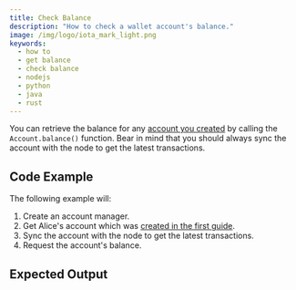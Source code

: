 ```yaml
---
title: Check Balance
description: "How to check a wallet account's balance."
image: /img/logo/iota_mark_light.png
keywords:
  - how to
  - get balance
  - check balance
  - nodejs
  - python
  - java
  - rust
---
```



You can retrieve the balance for any [account you created](01_create_a_wallet_account.mdx) by calling the
`Account.balance()` function. Bear in mind that you should always sync the account with the node to get the latest
transactions.

<TipFaucet />

## Code Example

The following example will:

1. Create an account manager.
2. Get Alice's account which was [created in the first guide](01_create_a_wallet_account.mdx).
3. Sync the account with the node to get the latest transactions.
4. Request the account's balance.

<WarningUnlockConditions />

<Tabs groupId='language' queryString>
  <TabItem value='rust' label='Rust'>
    <RustCode />
  </TabItem>
  <TabItem value='typescript-node' label='Typescript (Node.js)'>
    <NodejsCode />
  </TabItem>
  <TabItem value='python' label='Python'>
    <PythonCode />
  </TabItem>
  <TabItem value='java' label='Java'>
    <JavaCode />
  </TabItem>
</Tabs>

## Expected Output

<Tabs groupId='language' queryString>
  <TabItem value='rust' label='Rust'>
    <RustOutput />
  </TabItem>
  <TabItem value='typescript-node' label='Typescript (Node.js)'>
    <NodejsOutput />
  </TabItem>
  <TabItem value='python' label='Python'>
    <PythonOutput />
  </TabItem>
  <TabItem value='java' label='Java'>
    <JavaOutput />
  </TabItem>
</Tabs>

